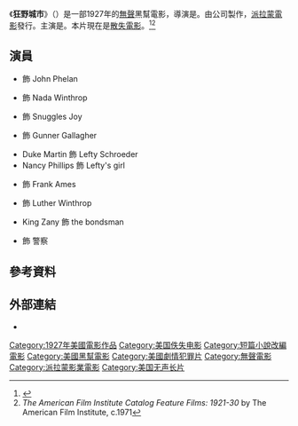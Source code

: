 {{noteTA
|G1=Show
}}
{{infobox film
| name           = 狂野城市
| original_name  = ''The City Gone Wild''
| image          = The City Gone Wild.jpg
| imagesize      =
| caption        =
| director       = {{link-en|占士·克魯茲|James Cruze}}
| producer       = {{link-en|Adolph Zukor|Adolph Zukor}}<br />{{link-en|傑西·L·拉斯基|Jesse L. Lasky}}
| writer         = {{link-en|朱爾斯·弗思曼|Jules Furthman}}（故事，劇本）<br />Charles Furthman（劇本）<br />{{link-en|赫爾曼·J·曼凱維奇|Herman J. Mankiewicz}}
| starring       = {{link-en|路易絲·布魯克斯|Louise Brooks}}
| music          =
| cinematography = {{link-en|Bert Glennon|Bert Glennon}}
| editing        =
| distributor    = [[派拉蒙電影|派拉蒙電影]]
| released       = 1927年11月12日
| runtime        = 
| country        = 美國
| language       = [[無聲電影|無聲電影]]（英文交互字幕）
}}

《'''狂野城市'''》（{{lang-en|''The City Gone Wild''}}）是一部1927年的[[無聲電影|無聲]]黑幫電影，導演是{{link-en|占士·克魯茲|James Cruze}}。由{{link-en|Famous Players-Lasky|Famous Players-Lasky}}公司製作，[[派拉蒙電影|派拉蒙電影]]發行。主演是{{link-en|路易絲·布魯克斯|Louise Brooks}}。本片現在是[[散失電影|散失電影]]。<ref>{{Cite web |url = http://www.silentera.com/PSFL/data/C/CityGoneWild1927.html |title = The City Gone Wild |publisher = Silent Era |language = en |access-date = 2016-07-21 |archive-date = 2019-03-19 |archive-url = https://web.archive.org/web/20190319082724/http://www.silentera.com/PSFL/data/C/CityGoneWild1927.html |dead-url = no }}</ref><ref>''The American Film Institute Catalog Feature Films: 1921-30'' by The American Film Institute, c.1971</ref>

== 演員 ==
* {{link-en|Thomas Meighan|Thomas Meighan}} 飾 John Phelan
* {{link-en|Marietta Millner|Marietta Millner}} 飾 Nada Winthrop
* {{link-en|路易絲·布魯克斯|Louise Brooks}} 飾 Snuggles Joy
* {{link-en|Fred Kohler|Fred Kohler}} 飾 Gunner Gallagher
* Duke Martin 飾 Lefty Schroeder
* Nancy Phillips 飾 Lefty's girl
* {{link-en|Wyndham Standing|Wyndham Standing}} 飾 Frank Ames
* {{link-en|Charles Hill Mailes|Charles Hill Mailes}} 飾 Luther Winthrop
* King Zany 飾 the bondsman
* {{link-en|Gunboat Smith|Gunboat Smith}} 飾 警察

== 參考資料 ==
{{reflist}}

== 外部連結 ==
*{{IMDb title|0017755}}

{{DEFAULTSORT:City Gone Wild, The}}
[[Category:1927年美國電影作品|Category:1927年美國電影作品]]
[[Category:美国佚失电影|Category:美国佚失电影]]
[[Category:短篇小說改編電影|Category:短篇小說改編電影]]
[[Category:美國黑幫電影|Category:美國黑幫電影]]
[[Category:美國劇情犯罪片|Category:美國劇情犯罪片]]
[[Category:無聲電影|Category:無聲電影]]
[[Category:派拉蒙影業電影|Category:派拉蒙影業電影]]
[[Category:美国无声长片|Category:美国无声长片]]